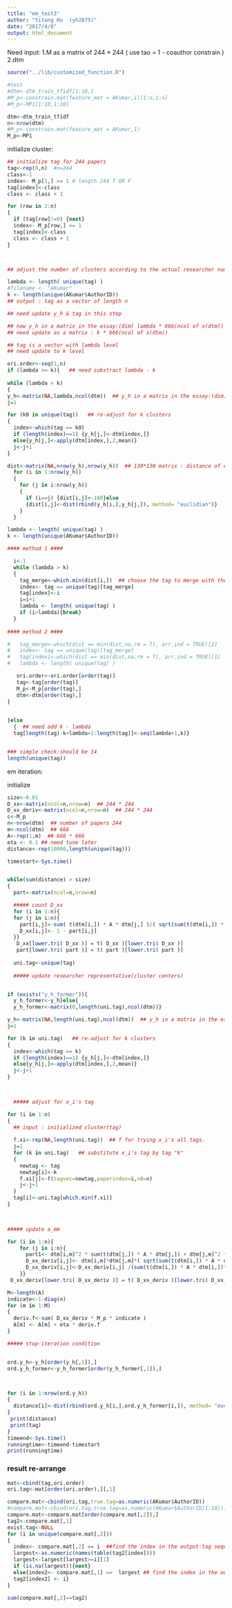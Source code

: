 ```yaml
---
title: "em_test3"
author: "Yitong Hu  (yh2875)"
date: "2017/4/8"
output: html_document
---
```


Need input: 
1.M as a matrix of 244 * 244 ( use tao = 1 - coauthor constrain )
2.dtm 

```r
source("../lib/customized_function.R")
```


```r
#test
#dtm<-dtm_train_tfidf[1:10,]
#M_p<-constrain.mat(feature_mat = AKumar,1)[1:n,1:n]
#M_p<-MP1[1:10,1:10]

dtm<-dtm_train_tfidf
n<-nrow(dtm)
#M_p<-constrain.mat(feature_mat = AKumar,1)
M_p<-MP1
```


initialize cluster:

```r
## initialize tag for 244 papers
tag<-rep(0,n)  #n=244
class<-1
index<- M_p[1,] >= 1 # length 244 T OR F
tag[index]<-class
class <- class + 1

for (row in 2:n)
{
  if (tag[row]!=0) {next}
  index<- M_p[row,] >= 1
  tag[index]<-class
  class <- class + 1
}



## adjust the number of clusters according to the actual researcher number k 

lambda <- length( unique(tag) )
#filename <- "AKumar"
k <- length(unique(AKumar$AuthorID))  
## output : tag as a vector of length n

## need update y_h & tag in this step

## now y_h in a matrix in the essay:(dim) lambda * 666(ncol of x(dtm)) 
## need update as a matrix : k * 666(ncol of x(dtm)) 

## tag is a vector with lambda level
## need update to k level

ori.order<-seq(1,n)
if (lambda >= k){   ## need substract lambda - k
  
while (lambda > k)
{
y_h<-matrix(NA,lambda,ncol(dtm))  ## y_h in a matrix in the essay:(dim) the number of clusters * 666(ncol of x(dtm))
j=1

for (k0 in unique(tag))   ## re-adjust for k clusters
{
  index<-which(tag == k0)
  if (length(index)==1) {y_h[j,]<-dtm[index,]}
  else{y_h[j,]<-apply(dtm[index,],2,mean)}
  j<-j+1
}

dist<-matrix(NA,nrow(y_h),nrow(y_h))  ## 130*130 matrix : distance of each cluster
  for (i in 1:nrow(y_h))
  {
    for (j in i:nrow(y_h))
    {
      if (i==j) {dist[i,j]<-100}else
      {dist[i,j]<-dist(rbind(y_h[i,],y_h[j,]), method= "euclidian")}
    }
  }

lambda <- length( unique(tag) )
k <- length(unique(AKumar$AuthorID)) 

#### method 1 ####

  i<-1
  while (lambda > k)
  {
    tag_merge<-which.min(dist[i,])  ## choose the tag to merge with the ith tag
    index<- tag == unique(tag)[tag_merge]
    tag[index]<-i
    i=i+1
    lambda <- length( unique(tag) )
    if (i>lambda){break}
  }
   
#### method 2 ####

#   tag_merge<-which(dist == min(dist,na.rm = T), arr.ind = TRUE)[2]
#   index<- tag == unique(tag)[tag_merge]
#   tag[index]<-which(dist == min(dist,na.rm = T), arr.ind = TRUE)[1]
#   lambda <- length( unique(tag) )

   ori.order<-ori.order[order(tag)]
   tag<-tag[order(tag)]
   M_p<-M_p[order(tag),]
   dtm<-dtm[order(tag),]
}

    
}else
  {  ## need add k - lambda
  tag[length(tag)-k+lambda+1:length(tag)]<-seq(lambda+1,k)}


### simple check:should be 14
length(unique(tag))
```


em iteration:

initialize

```r
size<-0.01
D_xx<-matrix(ncol=n,nrow=n)  ## 244 * 244
D_xx_deriv<-matrix(ncol=n,nrow=n)  ## 244 * 244
c<-M_p
n<-nrow(dtm)  ## number of papers 244
m<-ncol(dtm)  ## 666
A<-rep(1,m)  ## 666 * 666
eta <- 0.1 ## need tune later
distance<-rep(10000,length(unique(tag)))
```



```r
timestart<-Sys.time() 


while(sum(distance) > size)
{
  part<-matrix(ncol=n,nrow=n)

  ##### count D_xx
  for (i in 1:n){
  for (j in i:n){
    part[i,j]<-sum( t(dtm[i,]) * A * dtm[j,] )/( sqrt(sum(t(dtm[i,]) * A * dtm[i,])) *sqrt(sum(t(dtm[j,]) * A * dtm[j,])) )  
    D_xx[i,j]<- 1 - part[i,j]
  }}
   D_xx[lower.tri( D_xx )] = t( D_xx )[lower.tri( D_xx )]
   part[lower.tri( part )] = t( part )[lower.tri( part )]
  
  uni.tag<-unique(tag)
  
  ##### update researcher representative(cluster centers)


if (exists("y_h_former")){
  y_h_former<-y_h}else{
  y_h_former<-matrix(0,length(uni.tag),ncol(dtm))}

y_h<-matrix(NA,length(uni.tag),ncol(dtm))  ## y_h in a matrix in the essay:(dim) the number of clusters * 666(ncol of x(dtm))
j=1

for (k in uni.tag)   ## re-adjust for k clusters
{
  index<-which(tag == k)
  if (length(index)==1) {y_h[j,]<-dtm[index,]}
  else{y_h[j,]<-apply(dtm[index,],2,mean)}
  j<-j+1
}


  
  ##### adjust for x_i's tag

for (i in 1:n)  
{
  ## input : initialized cluster(tag)
  
  f.xi<-rep(NA,length(uni.tag))  ## f for trying x_i's all tags.
  j=1
  for (k in uni.tag)   ## substitute x_i's tag by tag "k"
  {
    newtag <- tag
    newtag[i]<-k
    f.xi[j]<-f(tagvec=newtag,paperindex=i,n0=n)
    j<-j+1
  }
  tag[i]<-uni.tag[which.min(f.xi)]
}
  


##### update a_mm

for (i in 1:n){
    for (j in i:n){
      part1<- dtm[i,m]^2 * sum(t(dtm[j,]) * A * dtm[j,]) + dtm[j,m]^2 * sum(t(dtm[i,]) * A * dtm[i,])
      D_xx_deriv[i,j]<- dtm[i,m]*dtm[j,m]*( sqrt(sum(t(dtm[i,]) * A * dtm[i,])) * sqrt(sum(t(dtm[j,]) * A *dtm[j,])) )- part1 * part[i,j]/2
      D_xx_deriv[i,j]<-D_xx_deriv[i,j] /(sum(t(dtm[i,]) * A * dtm[i,])*sum(t(dtm[j,]) * A * dtm[j,]))
    }}
 D_xx_deriv[lower.tri( D_xx_deriv )] = t( D_xx_deriv )[lower.tri( D_xx_deriv )]

M<-length(A)
indicate<-1-diag(n)
for (m in 1:M)
{
  deriv.f<-sum( D_xx_deriv * M_p * indicate )
  A[m] <- A[m] + eta * deriv.f
}

##### stop-iteration condition 


ord.y_h<-y_h[order(y_h[,1]),]
ord.y_h_former<-y_h_former[order(y_h_former[,1]),]



for (i in 1:nrow(ord.y_h))
{
  distance[i]<-dist(rbind(ord.y_h[i,],ord.y_h_former[i,]), method= "euclidian")
}
 print(distance)
 print(tag)
}
timeend<-Sys.time()
runningtime<-timeend-timestart
print(runningtime) 


```


### result re-arrange
```r
mat<-cbind(tag,ori.order)
ori.tag<-mat[order(ori.order),][,1]

compare.mat<-cbind(ori.tag,true.tag=as.numeric(AKumar$AuthorID))
#compare.mat<-cbind(ori.tag,true.tag=as.numeric(AKumar$AuthorID[1:10]))
compare.mat<-compare.mat[order(compare.mat[,2]),]
tag2<-compare.mat[,1]
exist.tag<-NULL
for (i in unique(compare.mat[,2]))
{
  index<- compare.mat[,2] == i  ##find the index in the output-tag sequantially matched the true tag
  largest<-as.numeric(names(table(tag2[index])))
  largest<-largest[largest>=i][1]
  if (is.na(largest)){next}
  else{index2<- compare.mat[,1] ==  largest ## find the index in the output-tag matched 
  tag2[index2] <- i}
}

sum(compare.mat[,2]==tag2)
```

